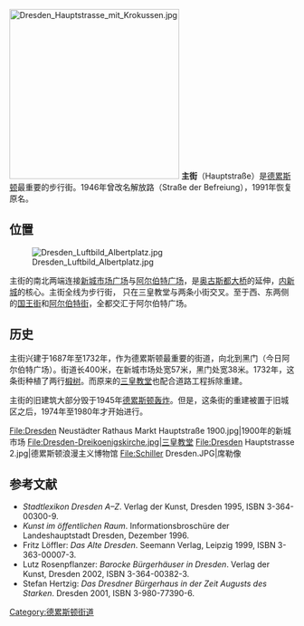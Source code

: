 [[File:Dresden_Hauptstrasse_mit_Krokussen.jpg|300px]]
'''主街'''（Hauptstraße）是[[德累斯顿|德累斯顿]]最重要的步行街。1946年曾改名解放路（Straße der Befreiung），1991年恢复原名。

== 位置 ==
[[File:Dresden_Luftbild_Albertplatz.jpg|thumb]]

主街的南北两端连接[[新城市场广场|新城市场广场]]与[[阿尔伯特广场_(德累斯顿)|阿尔伯特广场]]，是[[奥古斯都大桥|奥古斯都大桥]]的延伸，[[内新城_(德累斯顿)|内新城]]的核心。主街全线为步行街， 只在三皇教堂与两条小街交叉。至于西、东两侧的[[国王街_(德累斯顿)|国王街]]和[[阿尔伯特街_(德累斯顿)|阿尔伯特街]]，全都交汇于阿尔伯特广场。

== 历史 ==
主街兴建于1687年至1732年，作为德累斯顿最重要的街道，向北到黑门（今日阿尔伯特广场）。街道长400米，在新城市场处宽57米，黑门处宽38米。1732年，这条街种植了两行[[椴树|椴树]]。而原来的[[三皇教堂_(德累斯顿)|三皇教堂]]也配合道路工程拆除重建。

主街的旧建筑大部分毁于1945年[[德累斯顿轰炸|德累斯顿轰炸]]。但是，这条街的重建被置于旧城区之后，1974年至1980年才开始进行。

<gallery>
File:Dresden Neustädter Rathaus Markt Hauptstraße 1900.jpg|1900年的新城市场
File:Dresden-Dreikoenigskirche.jpg|三皇教堂
File:Dresden Hauptstrasse 2.jpg|德累斯顿浪漫主义博物馆
File:Schiller Dresden.JPG|席勒像
</gallery>

== 参考文献 ==
* ''Stadtlexikon Dresden A–Z''. Verlag der Kunst, Dresden 1995, ISBN 3-364-00300-9.
* ''Kunst im öffentlichen Raum''. Informationsbroschüre der Landeshauptstadt Dresden, Dezember 1996.
* Fritz Löffler: ''Das Alte Dresden''. Seemann Verlag, Leipzig 1999, ISBN 3-363-00007-3.
* Lutz Rosenpflanzer: ''Barocke Bürgerhäuser in Dresden''. Verlag der Kunst, Dresden 2002, ISBN 3-364-00382-3. 
* Stefan Hertzig: ''Das Dresdner Bürgerhaus in der Zeit Augusts des Starken''. Dresden 2001, ISBN 3-980-77390-6.  

[[Category:德累斯顿街道|Category:德累斯顿街道]]